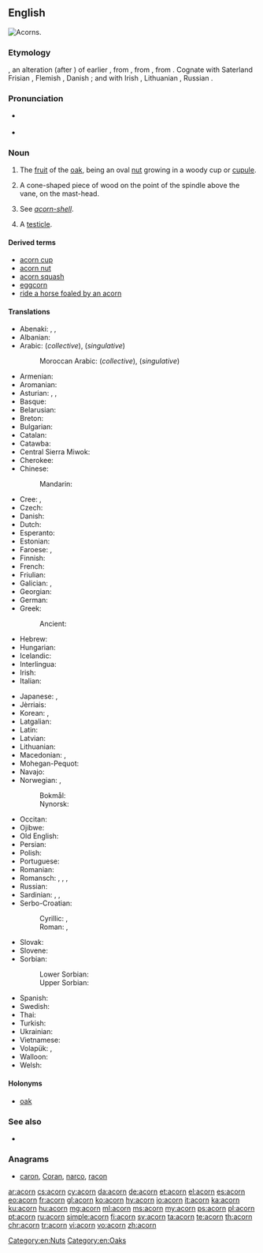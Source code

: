 ==English==
[[Image:Quercus_falcata_acorns.jpg|thumb|right|Acorns.]]
{{slim-wikipedia|Acorn (disambiguation)}}

===Etymology===
{{etyl|enm|en}} {{term|acorne|lang=enm}}, an alteration (after {{term|corn|lang=en}}) of earlier {{term|akern|lang=enm}}, from {{etyl|ang|en}} {{term|æcern||acorn, oak-mast|lang=ang}}, from {{etyl|gem-pro|en}} {{m|gem-pro|*akraną}}, from {{etyl|ine-pro|en}} {{m|ine-pro|*h₂ógeh₂-||berry}}. Cognate with Saterland Frisian {{term|Äkkene|lang=stq}}, Flemish {{term|aker|lang=nl}}, Danish {{term|agern|lang=da}}; and with Irish {{term|áirne||sloe|lang=ga}}, Lithuanian {{m|lt|úoga}}, Russian {{term|ягода||berry|tr=jágoda|lang=ru}}.

===Pronunciation===
* {{a|US}} {{IPA|/ˈeɪkɔɹn/|lang=en}}
* {{audio|en-us-acorn.ogg|Audio (US)|lang=en}}

===Noun===
{{en-noun}}

# The [[fruit]] of the [[oak]], being an oval [[nut]] growing in a woody cup or [[cupule]].
# {{context|nautical|lang=en}} A cone-shaped piece of wood on the point of the spindle above the vane, on the mast-head.
# {{context|zoology|lang=en}} See ''[[acorn-shell]]''.
# {{context|slang|usually in plural|lang=en}} A [[testicle]].

====Derived terms====
* [[acorn cup]]
* [[acorn nut]]
* [[acorn squash]]
* [[eggcorn]]
* [[ride a horse foaled by an acorn]]

====Translations====
{{trans-top|fruit of the oak tree}}
* Abenaki: {{t|abe|anaskemen}} {{qualifier|red or black oak acorn; literally "oak berry"}}, {{t|abe|anaskebagôn}} {{qualifier|red or black oak acorn; literally "oak nut"}}, {{t|abe|wachil}} {{qualifier|white oak acorn}}
* Albanian: {{t|sq|lende|f}}
* Arabic: {{t|ar|بلوط|m|tr=ballūṭ|sc=Arab}} (''collective''), {{t|ar|بلوطة|f|tr=ballūṭa|sc=Arab}} (''singulative'')
*: Moroccan Arabic: {{t|ary|بلوط|m|tr=belloṭ|alt=بلّوط|sc=Arab}} (''collective''), {{t|ary|بلوطة|f|tr=belloṭa|alt=بلّوطة|sc=Arab}} (''singulative'')
* Armenian: {{t|hy|կաղին|tr=kaġin}}
* Aromanian: {{t|rup|gljindã|f}}
* Asturian: {{t|ast|llande|m}}, {{t|ast|abeyota|f}}, {{t|ast|abellota|f}}
* Basque: {{t+|eu|ezkur}}
* Belarusian: {{t|be|жолуд|m|tr=žólud|sc=Cyrl}}
* Breton: {{t+|br|mez|f|alt=mezenn}}
* Bulgarian: {{t+|bg|жълъд|m|tr=žǎ̀lǎd}}
* Catalan: {{t|ca|gla|f}}
* Catawba: {{t|chc|tumo}} {{qualifier|plural}}
* Central Sierra Miwok: {{t|csm|watýkˑa-}}
* Cherokee: {{t|chr|ᎬᎴ|tr=gvle|sc=Cher}}
* Chinese:
*: Mandarin: {{t+|cmn|橡子|tr=xiàngzǐ}}
* Cree: {{t|cr|ᒥᐢᑎᑯᒥᐣ|tr=mistikomin|sc=Cans}} {{qualifier|literally "oak berry"}}, {{t|cr|ᒥᐢᑎᑯᐹᑲᐣ|tr=mistikopâkan|sc=Cans}} {{qualifier|literally "oak nut"}}
* Czech: {{t+|cs|žalud|m}}
* Danish: {{t+|da|agern|n}}
* Dutch: {{t+|nl|eikel|m}}
* Esperanto: {{t|eo|glano}}
* Estonian: {{t|et|tammetõru}}
* Faroese: {{t|fo|akarn|n}}, {{t|fo|eikinøt|f}}
* Finnish: {{t+|fi|tammenterho}}
* French: {{t+|fr|gland|m}}
* Friulian: {{t|fur|gland}}
* Galician: {{t|gl|belota|f}}, {{t|gl|landra|f}}
* Georgian: {{t|ka|რკო|tr=rko|sc=Geor}}
* German: {{t+|de|Eichel|f}}
* Greek: {{t+|el|βελανίδι|n|tr=velanídi}}
*: Ancient: {{t|grc|βάλανος|f|tr=bálanos|sc=polytonic}}
* Hebrew: {{t+|he|בלוט|m|tr=balút|sc=Hebr}}
* Hungarian: {{t+|hu|makk}}
* Icelandic: {{t|is|akarn|n}}
* Interlingua: {{t|ia|glande}}
* Irish: {{t|ga|dearcán|m}}
* Italian: {{t+|it|ghianda|f}}
{{trans-mid}}
* Japanese: {{t+|ja|どんぐり|tr=donguri|sc=Jpan}}, {{t+|ja|団栗|tr=どんぐり, donguri|sc=Jpan}}
* Jèrriais: {{t|roa-jer|tchênelle|f}}
* Korean: {{t|ko|에이콘|tr=eikon|sc=Kore}}, {{t+|ko|도토리|tr=dotori|sc=Kore}}
* Latgalian: {{t|ltg|zeile|f}}
* Latin: {{t|la|glans|f}}
* Latvian: {{t|lv|zīle f}}
* Lithuanian: {{t|lt|gilė|f}}
* Macedonian: {{t|mk|желад|m|tr=žélad}}, {{t|mk|жир|m|tr=žir}}
* Mohegan-Pequot: {{t|xpq|anôhcum}}
* Navajo: {{t|nv|chéchʼil binááʼ}}
* Norwegian: {{t|no|kongle|m|f}}, {{t|no|åkorn|n}}
*: Bokmål: {{t|nb|eikenøtt|m|f}}
*: Nynorsk: {{t|nn|eikenøtt|f}}
* Occitan: {{t|oc|agland}}
* Ojibwe: {{t|oj|mitigomin}}
* Old English: {{t|ang|æcern}}
* Persian: {{t+|fa|بلوط|tr=balut|sc=fa-Arab}}
* Polish: {{t+|pl|żołądź|m}}
* Portuguese: {{t+|pt|bolota|f}}
* Romanian: {{t+|ro|ghindă|f}}
* Romansch: {{t|rm|glogn}}, {{t|rm|glonda}}, {{t|rm|glànd}}, {{t|rm|glanda}}
* Russian: {{t+|ru|жёлудь|m|tr=žóludʹ}}
* Sardinian: {{t|sc|landha}}, {{t|sc|landhe}}, {{t|sc|landi}}
* Serbo-Croatian:
*: Cyrillic: {{t|sh|жи̑р|m}}, {{t|sh|желуд|m|}}
*: Roman: {{t|sh|žȋr|m}}, {{t|sh|želud|m|}}
* Slovak: {{t|sk|žaluď|m}}
* Slovene: {{t+|sl|želod|m}}
* Sorbian:
*: Lower Sorbian: {{t|dsb|žołź|m}}
*: Upper Sorbian: {{t|hsb|žołdź|m}}
* Spanish: {{t+|es|bellota|f}}
* Swedish: {{t|sv|ekollon|n}}
* Thai: {{t|th|ผลต้นโอ๊ก|tr=pŏn dtôn óhk|sc=Thai}}
* Turkish: {{t+|tr|palamut}}
* Ukrainian: {{t+|uk|жолудь|m|tr=žóludʹ|sc=Cyrl}}
* Vietnamese: {{t|vi|quả đầu}}
* Volapük: {{t+|vo|kvär}}, {{qualifier|older word, obsolete}} {{t|vo|gölogafluk}}
* Walloon: {{t+|wa|gland|f}}
* Welsh: {{t+|cy|mesen|f}}
{{trans-bottom}}

====Holonyms====
* {{sense|fruit of an oak}} [[oak]]

===See also===
* {{pedia}}

===Anagrams===
* [[caron#English|caron]], [[Coran#English|Coran]], [[narco#English|narco]], [[racon#English|racon]]

[[Category:en:Nuts]]
[[Category:en:Oaks]]

[[ar:acorn]]
[[cs:acorn]]
[[cy:acorn]]
[[da:acorn]]
[[de:acorn]]
[[et:acorn]]
[[el:acorn]]
[[es:acorn]]
[[eo:acorn]]
[[fr:acorn]]
[[gl:acorn]]
[[ko:acorn]]
[[hy:acorn]]
[[io:acorn]]
[[it:acorn]]
[[ka:acorn]]
[[ku:acorn]]
[[hu:acorn]]
[[mg:acorn]]
[[ml:acorn]]
[[ms:acorn]]
[[my:acorn]]
[[ps:acorn]]
[[pl:acorn]]
[[pt:acorn]]
[[ru:acorn]]
[[simple:acorn]]
[[fi:acorn]]
[[sv:acorn]]
[[ta:acorn]]
[[te:acorn]]
[[th:acorn]]
[[chr:acorn]]
[[tr:acorn]]
[[vi:acorn]]
[[vo:acorn]]
[[zh:acorn]]